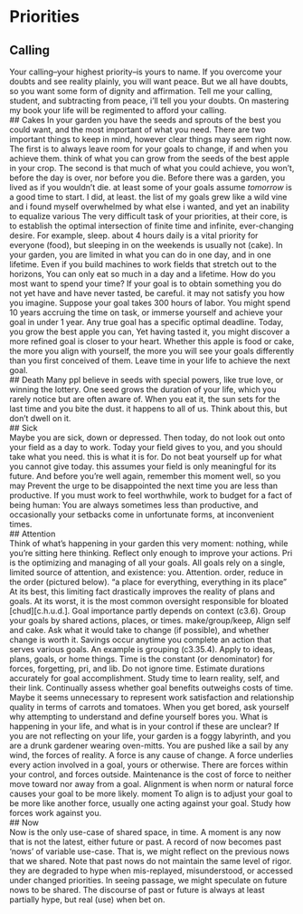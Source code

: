 
# Priorities  

## Calling  
Your calling--your highest priority--is yours to name.
If you overcome your doubts and see reality plainly, you will want peace.
But we all have doubts, so you want some form of dignity and affirmation.
Tell me your calling, student, and subtracting from peace, i'll tell you your doubts.
On mastering my book your life will be regimented to afford your calling.  
## Cakes
In your garden you have the seeds and sprouts of the best you could want, and the most important of what you need.
There are two important things to keep in mind, however clear things may seem right now.
The first is to always leave room for your goals to change, if and when you achieve them.  think of what you can grow from the seeds of the best apple in your crop.
The second is that much of what you could achieve, you won't, before the day is over, nor before you die.
Before there was a garden, you lived as if you wouldn't die. at least some of your goals assume *tomorrow* is a good time to start.
I did, at least. the list of my goals grew like a wild vine and i found myself overwhelmed by what else i wanted, and yet an inability to equalize various
The very difficult task of your priorities, at their core, is to establish the optimal intersection of finite time and infinite, ever-changing desire.
For example, sleep. about 4 hours daily is a vital priority for everyone (food), but sleeping in on the weekends is usually not (cake).
In your garden, you are limited in what you can do in one day, and in one lifetime.
Even if you build machines to work fields that stretch out to the horizons,
You can only eat so much in a day and a lifetime.
How do you most want to spend your time?
If your goal is to obtain something you do not yet have and have never tasted, be careful. it may not satisfy you how you imagine.
Suppose your goal takes 300 hours of labor.
You might spend 10 years accruing the time on task, or immerse yourself and achieve your goal in under 1 year.
Any true goal has a specific optimal deadline.
Today, you grow the best apple you can,
Yet having tasted it, you might discover a more refined goal is closer to your heart.
Whether this apple is food or cake, the more you align with yourself, the more you will see your goals differently than you first conceived of them.
Leave time in your life to achieve the next goal.  
## Death
Many ppl believe in seeds with special powers, like true love, or winning the lottery.
One seed grows the duration of your life, which you rarely notice but are often aware of.
When you eat it, the sun sets for the last time and you bite the dust. it happens to all of us.
Think about this, but don't dwell on it.  
## Sick  
Maybe you are sick, down or depressed.
Then today, do not look out onto your field as a day to work.
Today your field gives to you, and you should take what you need. this is what it is for.
Do not beat yourself up for what you cannot give today. this assumes your field is only meaningful for its future.
And before you're well again, remember this moment well, so you may
Prevent the urge to be disappointed the next time you are less than productive.
If you must work to feel worthwhile, work to budget for a fact of being human:
You are always sometimes less than productive, and occasionally your setbacks come in unfortunate forms, at inconvenient times.  
## Attention  
Think of what's happening in your garden this very moment: nothing, while you're sitting here thinking.
Reflect only enough to improve your actions.
Pri is the optimizing and managing of all your goals.
All goals rely on a single, limited source of attention, and existence: you.
Attention. order, reduce in the order (pictured below). "a place for everything, everything in its place"
At its best, this limiting fact drastically improves the reality of plans and goals.
At its worst, it is the most common oversight responsible for bloated [chud][c.h.u.d.].
Goal importance partly depends on context (c3.6).
Group your goals by shared actions, places, or times. make/group/keep,
Align self and cake.
Ask what it would take to change (if possible), and whether change is worth it.
Savings occur anytime you complete an action that serves various goals.
An example is grouping (c3.35.4).
Apply to ideas, plans, goals, or home things.
Time is the constant (or denominator) for forces, forgetting, pri, and lib.
Do not ignore time.
Estimate durations accurately for goal accomplishment.
Study time to learn reality, self, and their link.
Continually assess whether goal benefits outweighs costs of time.
Maybe it seems unnecessary to represent work satisfaction and relationship quality in terms of carrots and tomatoes.
When you get bored, ask yourself why attempting to understand and define yourself bores you.
What is happening in your life, and what is in your control if these are unclear?
If you are not reflecting on your life, your garden is a foggy labyrinth, and you are a drunk gardener wearing oven-mitts.
You are pushed like a sail by any wind, the forces of reality.
A force is any cause of change.
A force underlies every action involved in a goal, yours or otherwise.
There are forces within your control, and forces outside.
Maintenance is the cost of force to neither move toward nor away from a goal.
Alignment is when norm or natural force causes your goal to be more likely. moment
To align is to adjust your goal to be more like another force, usually one acting against your goal.
Study how forces work against you.  
## Now  
Now is the only use-case of shared space, in time.
A moment is any now that is not the latest, either future or past.
A record of now becomes past 'nows' of variable use-case.
That is, we might reflect on the previous nows that we shared.
Note that past nows do not maintain the same level of rigor. they are degraded to hype when mis-replayed, misunderstood, or accessed under changed priorities.
In seeing passage, we might speculate on future nows to be shared.
The discourse of past or future is always at least partially hype, but real (use) when bet on.
